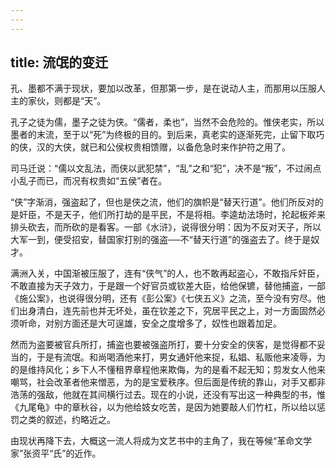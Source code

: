 ```yaml
---
---
---
```

title: 流氓的变迁
---



孔、墨都不满于现状，要加以改革，但那第一步，是在说动人主，而那用以压服人主的家伙，则都是“天”。

孔子之徒为儒，墨子之徒为侠。“儒者，柔也”，当然不会危险的。惟侠老实，所以墨者的末流，至于以“死”为终极的目的。到后来，真老实的逐渐死完，止留下取巧的侠，汉的大侠，就已和公侯权贵相馈赠，以备危急时来作护符之用了。

司马迁说：“儒以文乱法，而侠以武犯禁”，“乱”之和“犯”，决不是“叛”，不过闹点小乱子而已，而况有权贵如“五侯”者在。

“侠”字渐消，强盗起了，但也是侠之流，他们的旗帜是“替天行道”。他们所反对的是奸臣，不是天子，他们所打劫的是平民，不是将相。李逵劫法场时，抡起板斧来排头砍去，而所砍的是看客。一部《水浒》，说得很分明：因为不反对天子，所以大军一到，便受招安，替国家打别的强盗──不“替天行道”的强盗去了。终于是奴才。

满洲入关，中国渐被压服了，连有“侠气”的人，也不敢再起盗心，不敢指斥奸臣，不敢直接为天子效力，于是跟一个好官员或钦差大臣，给他保镳，替他捕盗，一部《施公案》，也说得很分明，还有《彭公案》《七侠五义》之流，至今没有穷尽。他们出身清白，连先前也并无坏处，虽在钦差之下，究居平民之上，对一方面固然必须听命，对别方面还是大可逞雄，安全之度增多了，奴性也跟着加足。

然而为盗要被官兵所打，捕盗也要被强盗所打，要十分安全的侠客，是觉得都不妥当的，于是有流氓。和尚喝酒他来打，男女通奸他来捉，私娼、私贩他来凌辱，为的是维持风化；乡下人不懂租界章程他来欺侮，为的是看不起无知；剪发女人他来嘲骂，社会改革者他来憎恶，为的是宝爱秩序。但后面是传统的靠山，对手又都非浩荡的强敌，他就在其间横行过去。现在的小说，还没有写出这一种典型的书，惟《九尾龟》中的章秋谷，以为他给妓女吃苦，是因为她要敲人们竹杠，所以给以惩罚之类的叙述，约略近之。

由现状再降下去，大概这一流人将成为文艺书中的主角了，我在等候“革命文学家”张资平“氏”的近作。